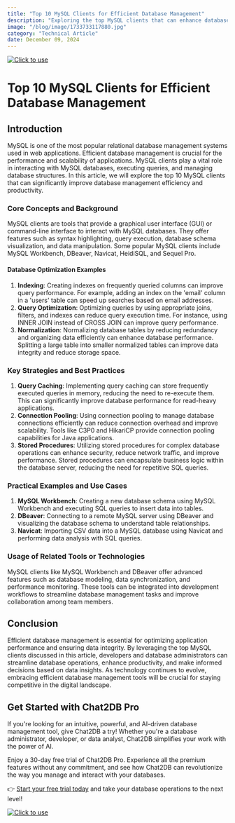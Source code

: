 ```yaml
---
title: "Top 10 MySQL Clients for Efficient Database Management"
description: "Exploring the top MySQL clients that can enhance database management efficiency and productivity."
image: "/blog/image/1733733117880.jpg"
category: "Technical Article"
date: December 09, 2024
---
```

[![Click to use](/image/blog/bg/chat2db1.png)](https://app.chat2db.ai/)
# Top 10 MySQL Clients for Efficient Database Management


<Authors date="December 09, 2024">
  <Author name="Ethan Clarke" link="https://chat2db.ai" />
</Authors>

## Introduction
MySQL is one of the most popular relational database management systems used in web applications. Efficient database management is crucial for the performance and scalability of applications. MySQL clients play a vital role in interacting with MySQL databases, executing queries, and managing database structures. In this article, we will explore the top 10 MySQL clients that can significantly improve database management efficiency and productivity.

### Core Concepts and Background
MySQL clients are tools that provide a graphical user interface (GUI) or command-line interface to interact with MySQL databases. They offer features such as syntax highlighting, query execution, database schema visualization, and data manipulation. Some popular MySQL clients include MySQL Workbench, DBeaver, Navicat, HeidiSQL, and Sequel Pro.

#### Database Optimization Examples
1. **Indexing**: Creating indexes on frequently queried columns can improve query performance. For example, adding an index on the 'email' column in a 'users' table can speed up searches based on email addresses.
2. **Query Optimization**: Optimizing queries by using appropriate joins, filters, and indexes can reduce query execution time. For instance, using INNER JOIN instead of CROSS JOIN can improve query performance.
3. **Normalization**: Normalizing database tables by reducing redundancy and organizing data efficiently can enhance database performance. Splitting a large table into smaller normalized tables can improve data integrity and reduce storage space.

### Key Strategies and Best Practices
1. **Query Caching**: Implementing query caching can store frequently executed queries in memory, reducing the need to re-execute them. This can significantly improve database performance for read-heavy applications.
2. **Connection Pooling**: Using connection pooling to manage database connections efficiently can reduce connection overhead and improve scalability. Tools like C3P0 and HikariCP provide connection pooling capabilities for Java applications.
3. **Stored Procedures**: Utilizing stored procedures for complex database operations can enhance security, reduce network traffic, and improve performance. Stored procedures can encapsulate business logic within the database server, reducing the need for repetitive SQL queries.

### Practical Examples and Use Cases
1. **MySQL Workbench**: Creating a new database schema using MySQL Workbench and executing SQL queries to insert data into tables.
2. **DBeaver**: Connecting to a remote MySQL server using DBeaver and visualizing the database schema to understand table relationships.
3. **Navicat**: Importing CSV data into a MySQL database using Navicat and performing data analysis with SQL queries.

### Usage of Related Tools or Technologies
MySQL clients like MySQL Workbench and DBeaver offer advanced features such as database modeling, data synchronization, and performance monitoring. These tools can be integrated into development workflows to streamline database management tasks and improve collaboration among team members.

## Conclusion
Efficient database management is essential for optimizing application performance and ensuring data integrity. By leveraging the top MySQL clients discussed in this article, developers and database administrators can streamline database operations, enhance productivity, and make informed decisions based on data insights. As technology continues to evolve, embracing efficient database management tools will be crucial for staying competitive in the digital landscape.

## Get Started with Chat2DB Pro

If you're looking for an intuitive, powerful, and AI-driven database management tool, give Chat2DB a try! Whether you're a database administrator, developer, or data analyst, Chat2DB simplifies your work with the power of AI.

Enjoy a 30-day free trial of Chat2DB Pro. Experience all the premium features without any commitment, and see how Chat2DB can revolutionize the way you manage and interact with your databases.

👉 [Start your free trial today](https://app.chat2db.ai/) and take your database operations to the next level!

[![Click to use](/image/blog/bg/chat2db.jpg)](https://app.chat2db.ai/)